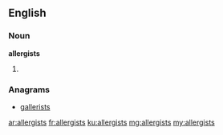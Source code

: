 ==English==

===Noun===
'''allergists'''

# {{plural of|allergist}}

===Anagrams===
* [[gallerists#English|gallerists]]

[[ar:allergists]]
[[fr:allergists]]
[[ku:allergists]]
[[mg:allergists]]
[[my:allergists]]